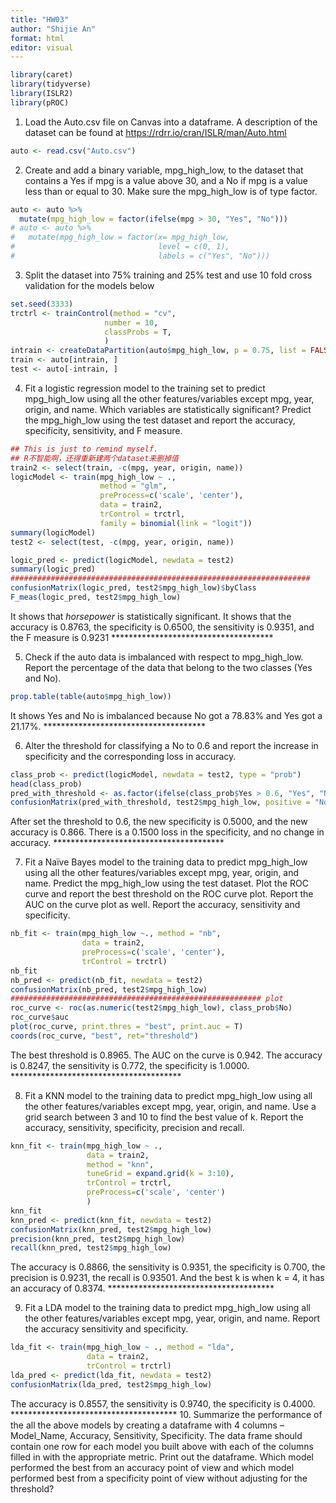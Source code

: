 ```yaml
---
title: "HW03"
author: "Shijie An"
format: html
editor: visual
---
```


```r
library(caret)
library(tidyverse)
library(ISLR2)
library(pROC)
```

1.  Load the Auto.csv file on Canvas into a dataframe. A description of the dataset can be found at [[https://rdrr.io/cran/ISLR/man/Auto.html]{.underline}](https://rdrr.io/cran/ISLR/man/Auto.html)

```r
auto <- read.csv("Auto.csv")
```

2.  Create and add a binary variable, mpg_high_low, to the dataset that contains a Yes if mpg is a value above 30, and a No if mpg is a value less than or equal to 30. Make sure the mpg_high_low is of type factor.

```r
auto <- auto %>%
  mutate(mpg_high_low = factor(ifelse(mpg > 30, "Yes", "No")))
# auto <- auto %>%
#   mutate(mpg_high_low = factor(x= mpg_high_low, 
#                                level = c(0, 1), 
#                                labels = c("Yes", "No")))
```

3.  Split the dataset into 75% training and 25% test and use 10 fold cross validation for the models below

```r
set.seed(3333)
trctrl <- trainControl(method = "cv",
                     number = 10,
                     classProbs = T,
                     )
intrain <- createDataPartition(auto$mpg_high_low, p = 0.75, list = FALSE)
train <- auto[intrain, ]
test <- auto[-intrain, ]

```

4.  Fit a logistic regression model to the training set to predict mpg_high_low using all the other features/variables except mpg, year, origin, and name. Which variables are statistically significant? Predict the mpg_high_low using the test dataset and report the accuracy, specificity, sensitivity, and F measure.

```r
## This is just to remind myself. 
## R不智能啊，还得重新建两个dataset来删掉值
train2 <- select(train, -c(mpg, year, origin, name))
logicModel <- train(mpg_high_low ~ .,
                    method = "glm", 
                    preProcess=c('scale', 'center'),
                    data = train2, 
                    trControl = trctrl, 
                    family = binomial(link = "logit"))
summary(logicModel)
test2 <- select(test, -c(mpg, year, origin, name))

logic_pred <- predict(logicModel, newdata = test2)
summary(logic_pred)
###################################################################
confusionMatrix(logic_pred, test2$mpg_high_low)$byClass
F_meas(logic_pred, test2$mpg_high_low)
```

It shows that *horsepower* is statistically significant. 
It shows that the accuracy is 0.8763, the specificity is 0.6500, the sensitivity is 0.9351, and the F measure is 0.9231
*************************************

5.  Check if the auto data is imbalanced with respect to mpg_high_low. Report the percentage of the data that belong to the two classes (Yes and No).

```r
prop.table(table(auto$mpg_high_low))

```

It shows Yes and No is imbalanced because No got a 78.83% and Yes got a 21.17%.
*************************************

6.  Alter the threshold for classifying a No to 0.6 and report the increase in specificity and the corresponding loss in accuracy.

```r
class_prob <- predict(logicModel, newdata = test2, type = "prob")
head(class_prob)
pred_with_threshold <- as.factor(ifelse(class_prob$Yes > 0.6, "Yes", "No"))
confusionMatrix(pred_with_threshold, test2$mpg_high_low, positive = "No")
```
After set the threshold to 0.6, the new specificity is 0.5000, and the new accuracy is 0.866. There is a 0.1500 loss in the specificity, and no change in accuracy. 
***************************************

7.  Fit a Naïve Bayes model to the training data to predict mpg_high_low using all the other features/variables except mpg, year, origin, and name. Predict the mpg_high_low using the test dataset. Plot the ROC curve and report the best threshold on the ROC curve plot. Report the AUC on the curve plot as well. Report the accuracy, sensitivity and specificity.

```r
nb_fit <- train(mpg_high_low ~., method = "nb", 
                data = train2,
                preProcess=c('scale', 'center'), 
                trControl = trctrl)
nb_fit
nb_pred <- predict(nb_fit, newdata = test2)
confusionMatrix(nb_pred, test2$mpg_high_low)
######################################################## plot
roc_curve <- roc(as.numeric(test2$mpg_high_low), class_prob$No)
roc_curve$auc
plot(roc_curve, print.thres = "best", print.auc = T)
coords(roc_curve, "best", ret="threshold")
```
The best threshold is 0.8965. The AUC on the curve is 0.942. The accuracy is 0.8247, the sensitivity is 0.772, the specificity is 1.0000. 
***************************************

8.  Fit a KNN model to the training data to predict mpg_high_low using all the other features/variables except mpg, year, origin, and name. Use a grid search between 3 and 10 to find the best value of k. Report the accuracy, sensitivity, specificity, precision and recall.

```r
knn_fit <- train(mpg_high_low ~ ., 
                 data = train2, 
                 method = "knn", 
                 tuneGrid = expand.grid(k = 3:10),
                 trControl = trctrl, 
                 preProcess=c('scale', 'center')
                 )
knn_fit
knn_pred <- predict(knn_fit, newdata = test2)
confusionMatrix(knn_pred, test2$mpg_high_low)
precision(knn_pred, test2$mpg_high_low)
recall(knn_pred, test2$mpg_high_low)
```
The accuracy is 0.8866, the sensitivity is 0.9351, the specificity is 0.700, the precision is 0.9231, the recall is 0.93501. And the best k is when k = 4, it has an accuracy of 0.8374. 
**************************************

9.  Fit a LDA model to the training data to predict mpg_high_low using all the other features/variables except mpg, year, origin, and name. Report the accuracy sensitivity and specificity.

```r
lda_fit <- train(mpg_high_low ~ ., method = "lda",
                 data = train2, 
                 trControl = trctrl)
lda_pred <- predict(lda_fit, newdata = test2)
confusionMatrix(lda_pred, test2$mpg_high_low)
```

The accuracy is 0.8557, the sensitivity is 0.9740, the specificity is 0.4000. 
**************************************
10. Summarize the performance of the all the above models by creating a dataframe with 4 columns -- Model_Name, Accuracy, Sensitivity, Specificity. The data frame should contain one row for each model you built above with each of the columns filled in with the appropriate metric. Print out the dataframe. Which model performed the best from an accuracy point of view and which model performed best from a specificity point of view without adjusting for the threshold?

```r

```
